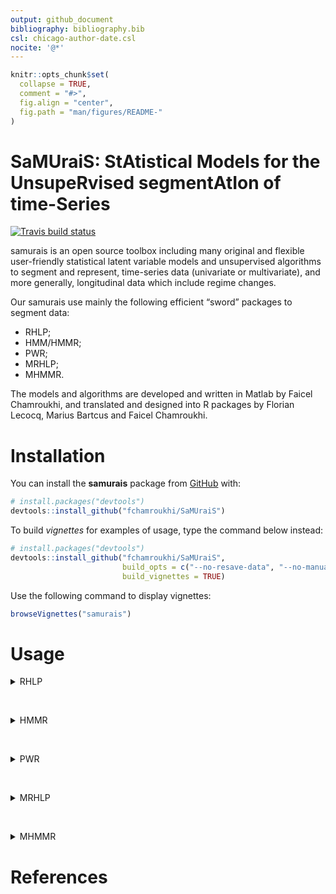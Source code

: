 ```yaml
---
output: github_document
bibliography: bibliography.bib
csl: chicago-author-date.csl
nocite: '@*'
---
```


<!-- README.md is generated from README.Rmd. Please edit that file -->

```r
knitr::opts_chunk$set(
  collapse = TRUE,
  comment = "#>",
  fig.align = "center",
  fig.path = "man/figures/README-"
)
```

# **SaMUraiS**: **S**t**A**tistical **M**odels for the **U**nsupe**R**vised segment**A**t**I**on of time-**S**eries

<!-- badges: start -->
[![Travis build status](https://travis-ci.org/fchamroukhi/SaMUraiS.svg?branch=master)](https://travis-ci.org/fchamroukhi/SaMUraiS)
<!-- badges: end -->

samurais is an open source toolbox including many original and flexible 
user-friendly statistical latent variable models and unsupervised algorithms 
to segment and represent, time-series data (univariate or multivariate), 
and more generally, longitudinal data which include regime changes.

Our samurais use mainly the following efficient "sword" packages to segment 
data:

* RHLP;
* HMM/HMMR;
* PWR;
* MRHLP;
* MHMMR.

The models and algorithms are developed and written in Matlab by Faicel 
Chamroukhi, and translated and designed into R packages by Florian Lecocq, 
Marius Bartcus and Faicel Chamroukhi.

# Installation

You can install the **samurais** package from [GitHub](https://github.com/fchamroukhi/SaMUraiS) with:

```r
# install.packages("devtools")
devtools::install_github("fchamroukhi/SaMUraiS")
```

To build *vignettes* for examples of usage, type the command below instead:

```r
# install.packages("devtools")
devtools::install_github("fchamroukhi/SaMUraiS", 
                         build_opts = c("--no-resave-data", "--no-manual"), 
                         build_vignettes = TRUE)
```

Use the following command to display vignettes:

```r
browseVignettes("samurais")
```

# Usage

<details>
  <summary>RHLP</summary>

```r
library(samurais)

data("univtoydataset")

K <- 5 # Number of regimes (mixture components)
p <- 3 # Dimension of beta (order of the polynomial regressors)
q <- 1 # Dimension of w (order of the logistic regression: to be set to 1 for segmentation)
variance_type <- "heteroskedastic" # "heteroskedastic" or "homoskedastic" model

n_tries <- 1
max_iter = 1500
threshold <- 1e-6
verbose <- TRUE
verbose_IRLS <- FALSE

rhlp <- emRHLP(univtoydataset$x, univtoydataset$y, K, p, q, 
               variance_type, n_tries, max_iter, threshold, 
               verbose, verbose_IRLS)

rhlp$summary()

rhlp$plot()
```

</details>

<br />

<details>
  <summary>HMMR</summary>

```r
library(samurais)

data("univtoydataset")

K <- 5 # Number of regimes (states)
p <- 3 # Dimension of beta (order of the polynomial regressors)
variance_type <- "heteroskedastic" # "heteroskedastic" or "homoskedastic" model

n_tries <- 1
max_iter <- 1500
threshold <- 1e-6
verbose <- TRUE

hmmr <- emHMMR(univtoydataset$x, univtoydataset$y, K, p, variance_type, 
               n_tries, max_iter, threshold, verbose)

hmmr$summary()

hmmr$plot()
```

</details>

<br />

<details>
  <summary>PWR</summary>

```r
library(samurais)

data("univtoydataset")

K <- 5 # Number of segments
p <- 3 # Polynomial degree

pwr <- fitPWRFisher(univtoydataset$x, univtoydataset$y, K, p)

pwr$plot()
```

</details>

<br />

<details>
<summary>MRHLP</summary>

```r
library(samurais)

data("multivtoydataset")

K <- 5 # Number of regimes (mixture components)
p <- 3 # Dimension of beta (order of the polynomial regressors)
q <- 1 # Dimension of w (order of the logistic regression: to be set to 1 for segmentation)
variance_type <- "heteroskedastic" # "heteroskedastic" or "homoskedastic" model

n_tries <- 1
max_iter <- 1500
threshold <- 1e-6
verbose <- TRUE
verbose_IRLS <- FALSE

mrhlp <- emMRHLP(multivtoydataset$x, multivtoydataset[,c("y1", "y2", "y3")], 
                 K, p, q, variance_type, n_tries, max_iter, threshold, verbose,
                 verbose_IRLS)

mrhlp$summary()

mrhlp$plot()
```

</details>

<br />

<details>
  <summary>MHMMR</summary>

```r
library(samurais)

data("multivtoydataset")

K <- 5 # Number of regimes (states)
p <- 3 # Dimension of beta (order of the polynomial regressors)
variance_type <- "heteroskedastic" # "heteroskedastic" or "homoskedastic" model

n_tries <- 1
max_iter <- 1500
threshold <- 1e-6
verbose <- TRUE

mhmmr <- emMHMMR(multivtoydataset$x, multivtoydataset[, c("y1", "y2", "y3")],
                 K, p, variance_type, n_tries, max_iter, threshold, verbose)

mhmmr$summary()

mhmmr$plot()
```

</details>

# References
